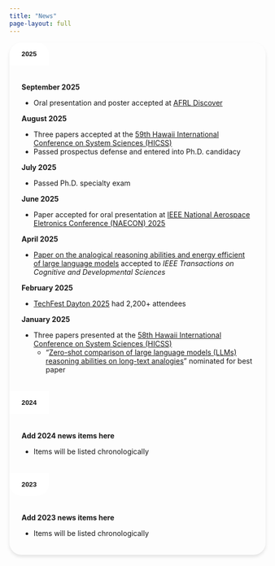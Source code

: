 ```yaml
---
title: "News"
page-layout: full
---
```


```{=html}
<style>
/* Rounded corners for accordion */
.accordion {
  border-radius: 24px;
  overflow: hidden;
  box-shadow: 0 4px 6px rgba(0, 0, 0, 0.1);
}

.accordion-item {
  border: none;
}

.accordion-item:first-child .accordion-header .accordion-button {
  border-top-left-radius: 24px;
  border-top-right-radius: 24px;
}

.accordion-item:last-child .accordion-header .accordion-button.collapsed {
  border-bottom-left-radius: 24px;
  border-bottom-right-radius: 24px;
}

.accordion-item:last-child .accordion-collapse {
  border-bottom-left-radius: 24px;
  border-bottom-right-radius: 24px;
}

.accordion-button {
  padding: 15px 24px;
  font-weight: 600;
  border: none;
  box-shadow: none;
  background-color: white;
  color: var(--bs-primary);
}

.accordion-button:not(.collapsed) {
  background-color: var(--bs-primary);
  color: white;
}

.accordion-button.collapsed {
  background-color: white;
  color: var(--bs-primary);
}

.accordion-button:focus {
  box-shadow: none;
  border: none;
}

.accordion-body {
  padding: 20px 24px;
}
</style>
```

::: {.accordion #newsAccordion}

<!-- ::: {.accordion-item}
::: {.accordion-header #heading2026}
```{=html}
<button class="accordion-button" type="button" data-bs-toggle="collapse" data-bs-target="#collapse2026" aria-expanded="true" aria-controls="collapse2026">
  <strong>2026</strong>
</button>
```
:::
::: {.accordion-collapse .collapse .show #collapse2026 data-bs-parent="#newsAccordion"}
::: {.accordion-body}
::: {.timeline}

**Coming Soon**  

- Updates will be posted here as they become available

:::
:::
:::
::: -->

::: {.accordion-item}
::: {.accordion-header #heading2025}
```{=html}
<button class="accordion-button collapsed" type="button" data-bs-toggle="collapse" data-bs-target="#collapse2025" aria-expanded="false" aria-controls="collapse2025">
  <strong>2025</strong>
</button>
```
:::
::: {.accordion-collapse .collapse #collapse2025 data-bs-parent="#newsAccordion"}
::: {.accordion-body}
::: {.timeline}

**September 2025**  

- Oral presentation and poster accepted at [AFRL Discover](https://airforcetechconnect.org/events/afrl-discover-symposium)

**August 2025**  

- Three papers accepted at the [59th Hawaii International Conference on System Sciences (HICSS)](https://hicss.hawaii.edu/)
- Passed prospectus defense and entered into Ph.D. candidacy

**July 2025**  

- Passed Ph.D. specialty exam

**June 2025**

- Paper accepted for oral presentation at [IEEE National Aerospace Eletronics Conference (NAECON) 2025](https://attend.ieee.org/naecon-2025/) 

**April 2025**

- [Paper on the analogical reasoning abilities and energy efficient of large language models](https://doi.org/10.1109/TCDS.2025.3559771) accepted to *IEEE Transactions on Cognitive and Developmental Sciences*

**February 2025**

- [TechFest Dayton 2025](https://www.techfestdayton.org/) had 2,200+ attendees

**January 2025**

- Three papers presented at the [58th Hawaii International Conference on System Sciences (HICSS)](https://hdl.handle.net/10125/109837)
    - "[Zero-shot comparison of large language models (LLMs) reasoning abilities on long-text analogies](https://hdl.handle.net/10125/109034)" nominated for best paper

:::
:::
:::
:::

::: {.accordion-item}
::: {.accordion-header #heading2024}
```{=html}
<button class="accordion-button collapsed" type="button" data-bs-toggle="collapse" data-bs-target="#collapse2024" aria-expanded="false" aria-controls="collapse2024">
  <strong>2024</strong>
</button>
```
:::
::: {.accordion-collapse .collapse #collapse2024 data-bs-parent="#newsAccordion"}
::: {.accordion-body}
::: {.timeline}

**Add 2024 news items here**

- Items will be listed chronologically

:::
:::
:::
:::

::: {.accordion-item}
::: {.accordion-header #heading2023}
```{=html}
<button class="accordion-button collapsed" type="button" data-bs-toggle="collapse" data-bs-target="#collapse2023" aria-expanded="false" aria-controls="collapse2023">
  <strong>2023</strong>
</button>
```
:::
::: {.accordion-collapse .collapse #collapse2024 data-bs-parent="#newsAccordion"}
::: {.accordion-body}
::: {.timeline}

**Add 2023 news items here**

- Items will be listed chronologically

:::
:::
:::
:::

:::